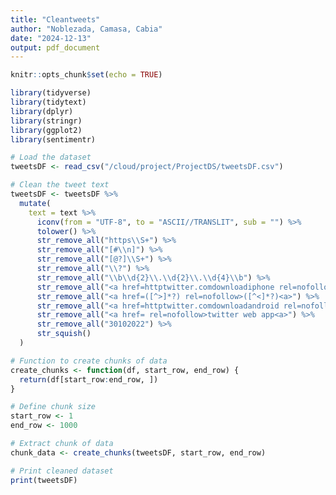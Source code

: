 ```yaml
---
title: "Cleantweets"
author: "Noblezada, Camasa, Cabia"
date: "2024-12-13"
output: pdf_document
---
```


```r
knitr::opts_chunk$set(echo = TRUE)
```
```r
library(tidyverse)
library(tidytext)
library(dplyr)
library(stringr)
library(ggplot2)
library(sentimentr)
```
```r
# Load the dataset
tweetsDF <- read_csv("/cloud/project/ProjectDS/tweetsDF.csv")

# Clean the tweet text
tweetsDF <- tweetsDF %>%
  mutate(
    text = text %>%
      iconv(from = "UTF-8", to = "ASCII//TRANSLIT", sub = "") %>% 
      tolower() %>% 
      str_remove_all("https\\S+") %>% 
      str_remove_all("[#\\n]") %>% 
      str_remove_all("[@?]\\S+") %>% 
      str_remove_all("\\?") %>% 
      str_remove_all("\\b\\d{2}\\.\\d{2}\\.\\d{4}\\b") %>%
      str_remove_all("<a href=httptwitter.comdownloadiphone rel=nofollow>twitter for iphone<a>") %>% 
      str_remove_all("<a href=([^>]*?) rel=nofollow>([^<]*?)<a>") %>%
      str_remove_all("<a href=httptwitter.comdownloadandroid rel=nofollow>twitter for android<a>") %>%
      str_remove_all("<a href= rel=nofollow>twitter web app<a>") %>%
      str_remove_all("30102022") %>% 
      str_squish() 
  )

# Function to create chunks of data
create_chunks <- function(df, start_row, end_row) {
  return(df[start_row:end_row, ])
}

# Define chunk size
start_row <- 1
end_row <- 1000

# Extract chunk of data
chunk_data <- create_chunks(tweetsDF, start_row, end_row)

# Print cleaned dataset
print(tweetsDF)
```


